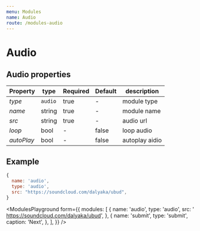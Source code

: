 ```yaml
---
menu: Modules
name: Audio
route: /modules-audio
---
```


# Audio

## Audio properties

| Property    | type    | Required | Default | description    |
| ----------- | ------- | -------- | ------- | -------------- |
| *type*      | `audio` | true     | -       | module type    |
| *name*      | string  | true     | -       | module name    |
| *src*       | string  | true     | -       | audio url      |
| *loop*      | bool    | -        | false   | loop audio     |
| *autoPlay*  | bool    | -        | false   | autoplay aidio |


## Example
```jsx
{
  name: 'audio',
  type: 'audio',
  src: "https://soundcloud.com/dalyaka/ubud",
}
```


<ModulesPlayground
  form={{
    modules: [
      {
        name: 'audio',
        type: 'audio',
        src: ' https://soundcloud.com/dalyaka/ubud',
      },
      {
        name: 'submit',
        type: 'submit',
        caption: 'Next',
      },
    ],
  }}
/>
